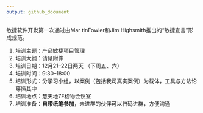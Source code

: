 ```yaml
---
output: github_document
---
```


敏捷软件开发第一次通过由Mar tinFowler和Jim Highsmith推出的“敏捷宣言”形成规范。


1. 培训主题：产品敏捷项目管理
1. 培训大纲：请见附件
1. 培训日期：12月21–22日两天  （下周五、六）
1. 培训时间：9:30–18:00
1. 培训形式：分学习小组，以案例（包括我司真实案例）为载体，工具与方法论穿插其中
1. 培训地点：慧天地7F格物会议室
1. 培训准备：**自带纸笔参加**，未进群的伙伴可以扫码进群，方便沟通